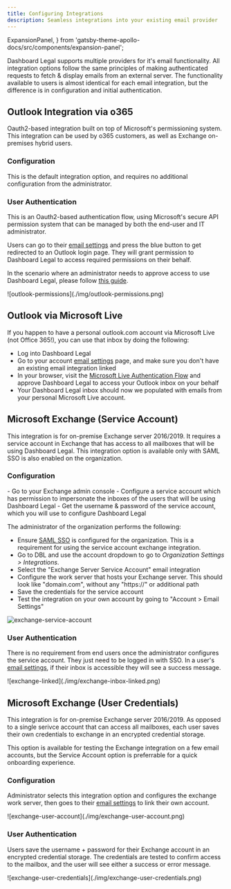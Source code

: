 ```yaml
---
title: Configuring Integrations
description: Seamless integrations into your existing email provider
---
```


  ExpansionPanel,
} from 'gatsby-theme-apollo-docs/src/components/expansion-panel';

Dashboard Legal supports multiple providers for it's email functionality. All integration options follow the same principles of making authenticated requests to fetch & display emails from an external server. The functionality available to users is almost identical for each email integration, but the difference is in configuration and initial authentication.

## Outlook Integration via o365
Oauth2-based integration built on top of Microsoft's permissioning system. This integration can be used by o365 customers, as well as Exchange on-premises hybrid users.

### Configuration
This is the default integration option, and requires no additional configuration from the administrator.

### User Authentication
This is an Oauth2-based authentication flow, using Microsoft's secure API permission system that can be managed by both the end-user and IT administrator.

Users can go to their [email settings](https://app.dashboardlegal.com/x/account/email/) and press the blue button to get redirected to an Outlook login page. They will grant permission to Dashboard Legal to access required permissions on their behalf.

In the scenario where an administrator needs to approve access to use Dashboard Legal, please follow [this guide](../email/get-admin-approval/).

<div style="max-width:400px;">
    ![outlook-permissions](./img/outlook-permissions.png)
</div>

## Outlook via Microsoft Live
If you happen to have a personal outlook.com account via Microsoft Live (not Office 365!), you can use that inbox by doing the following:
- Log into Dashboard Legal
- Go to your account [email settings](https://app.dashboardlegal.com/x/account/email/) page, and make sure you don't have an existing email integration linked
- In your browser, visit the [Microsoft Live Authentication Flow](https://app.dashboardlegal.com/social/login/microsoft-graph/?from=docs) and approve Dashboard Legal to access your Outlook inbox on your behalf
- Your Dashboard Legal inbox should now we populated with emails from your personal Microsoft Live account.

## Microsoft Exchange (Service Account)
This integration is for on-premise Exchange server 2016/2019. It requires a service account in Exchange that has access to all mailboxes that will be using Dashboard Legal. This integration option is available only with SAML SSO is also enabled on the organization.

### Configuration

<ExpansionPanel title="Prerequisite: Exchange Service Account Credentials">
  - Go to your Exchange admin console
  - Configure a service account which has permission to impersonate the inboxes of the users that will be using Dashboard Legal
  - Get the username & password of the service account, which you will use to configure Dashboard Legal
</ExpansionPanel>

The administrator of the organization performs the following:
- Ensure [SAML SSO](../administration/security-settings/#single-sign-on) is configured for the organization. This is a requirement for using the service account exchange integration.
- Go to DBL and use the account dropdown to go to *Organization Settings > Integrations*.
- Select the "Exchange Server Service Account" email integration
- Configure the work server that hosts your Exchange server. This should look like "domain.com", without any "https://" or additional path
- Save the credentials for the service account
- Test the integration on your own account by going to "Account > Email Settings"

![exchange-service-account](./img/exchange-service-account.png)

### User Authentication
There is no requirement from end users once the administrator configures the service account. They just need to be logged in with SSO. In a user's [email settings](https://app.dashboardlegal.com/x/account/email/), if their inbox is accessible they will see a success message.

<div style="max-width:600px;">
    ![exchange-linked](./img/exchange-inbox-linked.png)
</div>

## Microsoft Exchange (User Credentials)
This integration is for on-premise Exchange server 2016/2019. As opposed to a single serivce account that can access all mailboxes, each user saves their own credentials to exchange in an encrypted credential storage.

This option is available for testing the Exchange integration on a few email accounts, but the Service Account option is preferrable for a quick onboarding experience.

### Configuration
Administrator selects this integration option and configures the exchange work server, then goes to their [email settings](https://app.dashboardlegal.com/x/account/email/) to link their own account.

<div style="max-width:600px;">
    ![exchange-user-account](./img/exchange-user-account.png)
</div>

### User Authentication
Users save the username + password for their Exchange account in an encrypted credential storage. The credentials are tested to confirm access to the mailbox, and the user will see either a success or error message.

<div style="max-width:600px;">
    ![exchange-user-credentials](./img/exchange-user-credentials.png)
</div>
